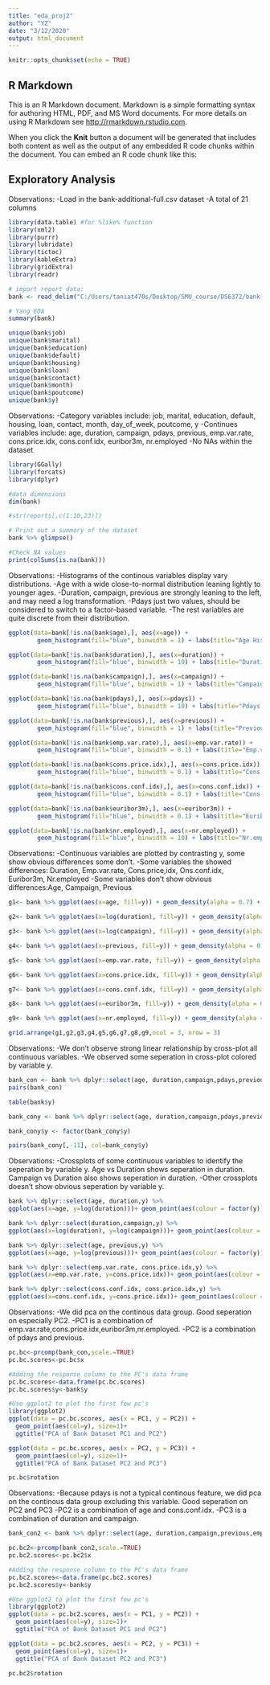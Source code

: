 ---
title: "eda_proj2"
author: "YZ"
date: "3/12/2020"
output: html_document
---

```{r setup, include=FALSE}
knitr::opts_chunk$set(echo = TRUE)
```

## R Markdown

This is an R Markdown document. Markdown is a simple formatting syntax for authoring HTML, PDF, and MS Word documents. For more details on using R Markdown see <http://rmarkdown.rstudio.com>.

When you click the **Knit** button a document will be generated that includes both content as well as the output of any embedded R code chunks within the document. You can embed an R code chunk like this:

## Exploratory Analysis


Observations:
-Load in the bank-additional-full.csv dataset
-A total of 21 columns


```{r}
library(data.table) #for %like% function
library(xml2)
library(purrr)
library(lubridate)
library(tictoc)
library(kableExtra)
library(gridExtra)
library(readr)

# import report data:
bank <- read_delim("C:/Users/taniat470s/Desktop/SMU_course/DS6372/bank-additional/bank-additional-full.csv", delim = ";")
```

```{r EDA}

# Yang EDA
summary(bank)

unique(bank$job)
unique(bank$marital)
unique(bank$education)
unique(bank$default)
unique(bank$housing)
unique(bank$loan)
unique(bank$contact)
unique(bank$month)
unique(bank$poutcome)
unique(bank$y)

```

Observations:
-Category variables include: job, marital, education, default, housing, loan, contact, month, day_of_week, poutcome, y
-Continues variables include: age, duration, campaign, pdays, previous, emp.var.rate, cons.price.idx, cons.conf.idx, euribor3m, nr.employed
-No NAs within the dataset

```{r}


library(GGally)
library(forcats)
library(dplyr)

#data dimensions
dim(bank)

#str(reports[,c(1:10,23)])

# Print out a summary of the dataset
bank %>% glimpse()
```

```{r}
#Check NA values
print(colSums(is.na(bank)))
```


Observations:
-Histograms of the continous variables display vary distributions.
-Age with a wide close-to-normal distribution leaning lightly to younger ages.
-Duration, campaign, previous are strongly leaning to the left, and may need a log transformation.
-Pdays just two values, should be considered to switch to a factor-based variable.
-The rest variables are quite discrete from their distribution.


```{r}
ggplot(data=bank[!is.na(bank$age),], aes(x=age)) +
        geom_histogram(fill="blue", binwidth = 1) + labs(title="Age Histogram", x="Age")

ggplot(data=bank[!is.na(bank$duration),], aes(x=duration)) +
        geom_histogram(fill="blue", binwidth = 10) + labs(title="Duration Histogram", x="Duration")

ggplot(data=bank[!is.na(bank$campaign),], aes(x=campaign)) +
        geom_histogram(fill="blue", binwidth = 1) + labs(title="Campaign Histogram", x="Campaign")

ggplot(data=bank[!is.na(bank$pdays),], aes(x=pdays)) +
        geom_histogram(fill="blue", binwidth = 10) + labs(title="Pdays Histogram", x="Pdays")

ggplot(data=bank[!is.na(bank$previous),], aes(x=previous)) +
        geom_histogram(fill="blue", binwidth = 1) + labs(title="Previous Histogram", x="Previous")

ggplot(data=bank[!is.na(bank$emp.var.rate),], aes(x=emp.var.rate)) +
        geom_histogram(fill="blue", binwidth = 0.1) + labs(title="Emp.var.rate Histogram", x="Emp.var.rate")

ggplot(data=bank[!is.na(bank$cons.price.idx),], aes(x=cons.price.idx)) +
        geom_histogram(fill="blue", binwidth = 0.1) + labs(title="Cons.price.idx Histogram", x="Cons.price.idx")

ggplot(data=bank[!is.na(bank$cons.conf.idx),], aes(x=cons.conf.idx)) +
        geom_histogram(fill="blue", binwidth = 0.1) + labs(title="Cons.conf.idx Histogram", x="Cons.conf.idx")

ggplot(data=bank[!is.na(bank$euribor3m),], aes(x=euribor3m)) +
        geom_histogram(fill="blue", binwidth = 0.1) + labs(title="Euribor3m Histogram", x="Euribor3m")

ggplot(data=bank[!is.na(bank$nr.employed),], aes(x=nr.employed)) +
        geom_histogram(fill="blue", binwidth = 10) + labs(title="Nr.employed Histogram", x="Nr.employed")

```


Observations:
-Continuous variables are plotted by contrasting y, some show obvious differences some don't.
-Some variables the showed differences: Duration, Emp.var.rate, Cons.price,idx, Ons.conf.idx, Euribor3m, Nr.employed 
-Some variables don't show obvious differences:Age, Campaign, Previous


```{r}
g1<- bank %>% ggplot(aes(x=age, fill=y)) + geom_density(alpha = 0.7) + labs(title="Age Distribution colored by Term Deposit") 

g2<- bank %>% ggplot(aes(x=log(duration), fill=y)) + geom_density(alpha = 0.7) + labs(title="Duration Distribution colored by Term Deposit") 

g3<- bank %>% ggplot(aes(x=log(campaign), fill=y)) + geom_density(alpha = 0.7) + labs(title="Campaign Distribution colored by Term Deposit") 

g4<- bank %>% ggplot(aes(x=previous, fill=y)) + geom_density(alpha = 0.7) + labs(title="Previous Distribution colored by Term Deposit") 

g5<- bank %>% ggplot(aes(x=emp.var.rate, fill=y)) + geom_density(alpha = 0.7) + labs(title="Emp.var.rate Distribution colored by Term Deposit") 

g6<- bank %>% ggplot(aes(x=cons.price.idx, fill=y)) + geom_density(alpha = 0.7) + labs(title="Cons.price.idx Distribution colored by Term Deposit") 

g7<- bank %>% ggplot(aes(x=cons.conf.idx, fill=y)) + geom_density(alpha = 0.7) + labs(title="Ons.conf.idx Distribution colored by Term Deposit") 

g8<- bank %>% ggplot(aes(x=euribor3m, fill=y)) + geom_density(alpha = 0.7) + labs(title="Euribor3m Distribution colored by Term Deposit") 

g9<- bank %>% ggplot(aes(x=nr.employed, fill=y)) + geom_density(alpha = 0.7) + labs(title="Nr.employed Distribution colored by Term Deposit") 

grid.arrange(g1,g2,g3,g4,g5,g6,g7,g8,g9,ncol = 3, nrow = 3)

```

Observations:
-We don't observe strong linear relationship by cross-plot all continuous variables.
-We observed some seperation in cross-plot colored by variable y.

```{r}
bank_con <- bank %>% dplyr::select(age, duration,campaign,pdays,previous,emp.var.rate,cons.price.idx,cons.conf.idx,euribor3m,nr.employed) 
pairs(bank_con)

table(bank$y)

bank_cony <- bank %>% dplyr::select(age, duration,campaign,pdays,previous,emp.var.rate,cons.price.idx,cons.conf.idx,euribor3m,nr.employed,y) 

bank_cony$y <- factor(bank_cony$y)

pairs(bank_cony[,-11], col=bank_cony$y)
```

Observations:
-Crossplots of some continuous variables to identify the seperation by variable y. Age vs Duration shows seperation in duration. Campaign vs Duration also shows seperation in duration.
-Other crossplots doesn't show obvious seperation by variable y.

```{r}
bank %>% dplyr::select(age, duration,y) %>%
ggplot(aes(x=age, y=log(duration)))+ geom_point(aes(colour = factor(y))) + labs(title="Age vs  Duration", x="age",y="duration") 

bank %>% dplyr::select(duration,campaign,y) %>%
ggplot(aes(x=log(duration), y=log(campaign)))+ geom_point(aes(colour = factor(y))) + labs(title="Duration vs  Campaign", x="duration",y="campaign") 

bank %>% dplyr::select(age, previous,y) %>%
ggplot(aes(x=age, y=log(previous)))+ geom_point(aes(colour = factor(y))) + labs(title="Age vs  Previous", x="age",y="previous") 

bank %>% dplyr::select(emp.var.rate, cons.price.idx,y) %>%
ggplot(aes(x=emp.var.rate, y=cons.price.idx))+ geom_point(aes(colour = factor(y))) + labs(title="emp.var.rate vs  cons.price.idx", x="emp.var.rate",y="cons.price.idx") 

bank %>% dplyr::select(cons.conf.idx, cons.price.idx,y) %>%
ggplot(aes(x=cons.conf.idx, y=cons.price.idx))+ geom_point(aes(colour = factor(y))) + labs(title="cons.conf.idx vs  cons.price.idx", x="cons.conf.idx",y="cons.price.idx") 

```

Observations:
-We did pca on the continous data group. Good seperation on especially PC2.
-PC1 is a combination of emp.var.rate,cons.price.idx,euribor3m,nr.employed.
-PC2 is a combination of pdays and previous.

```{r}
pc.bc<-prcomp(bank_con,scale.=TRUE)
pc.bc.scores<-pc.bc$x

#Adding the response column to the PC's data frame
pc.bc.scores<-data.frame(pc.bc.scores)
pc.bc.scores$y<-bank$y

#Use ggplot2 to plot the first few pc's
library(ggplot2)
ggplot(data = pc.bc.scores, aes(x = PC1, y = PC2)) +
  geom_point(aes(col=y), size=1)+
  ggtitle("PCA of Bank Dataset PC1 and PC2")

ggplot(data = pc.bc.scores, aes(x = PC2, y = PC3)) +
  geom_point(aes(col=y), size=1)+
  ggtitle("PCA of Bank Dataset PC2 and PC3")

pc.bc$rotation
```

Observations:
-Because pdays is not a typical continous feature, we did pca on the continous data group excluding this variable. Good seperation on PC2 and PC3
-PC2 is a combination of age and cons.conf.idx.
-PC3 is a combination of duration and campaign.

```{r}
bank_con2 <- bank %>% dplyr::select(age, duration,campaign,previous,emp.var.rate,cons.price.idx,cons.conf.idx,euribor3m,nr.employed) 

pc.bc2<-prcomp(bank_con2,scale.=TRUE)
pc.bc2.scores<-pc.bc2$x

#Adding the response column to the PC's data frame
pc.bc2.scores<-data.frame(pc.bc2.scores)
pc.bc2.scores$y<-bank$y

#Use ggplot2 to plot the first few pc's
library(ggplot2)
ggplot(data = pc.bc2.scores, aes(x = PC1, y = PC2)) +
  geom_point(aes(col=y), size=1)+
  ggtitle("PCA of Bank Dataset PC1 and PC2")

ggplot(data = pc.bc2.scores, aes(x = PC2, y = PC3)) +
  geom_point(aes(col=y), size=1)+
  ggtitle("PCA of Bank Dataset PC2 and PC3")

pc.bc2$rotation
```